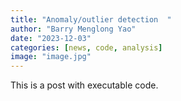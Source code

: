 ```yaml
---
title: "Anomaly/outlier detection  "
author: "Barry Menglong Yao"
date: "2023-12-03"
categories: [news, code, analysis]
image: "image.jpg"
---
```


This is a post with executable code.
